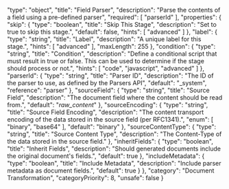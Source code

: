   "type": "object",
  "title": "Field Parser",
  "description": "Parse the contents of a field using a pre-defined parser",
  "required": [
    "parserId"
  ],
  "properties": {
    "skip": {
      "type": "boolean",
      "title": "Skip This Stage",
      "description": "Set to true to skip this stage.",
      "default": false,
      "hints": [
        "advanced"
      ]
    },
    "label": {
      "type": "string",
      "title": "Label",
      "description": "A unique label for this stage.",
      "hints": [
        "advanced"
      ],
      "maxLength": 255
    },
    "condition": {
      "type": "string",
      "title": "Condition",
      "description": "Define a conditional script that must result in true or false. This can be used to determine if the stage should process or not.",
      "hints": [
        "code",
        "javascript",
        "advanced"
      ]
    },
    "parserId": {
      "type": "string",
      "title": "Parser ID",
      "description": "The ID of the parser to use, as defined by the Parsers API",
      "default": "_system",
      "reference": "parser"
    },
    "sourceField": {
      "type": "string",
      "title": "Source Field",
      "description": "The document field where the content should be read from.",
      "default": "_raw_content_"
    },
    "sourceEncoding": {
      "type": "string",
      "title": "Source Field Encoding",
      "description": "The content transport encoding of the data stored in the source field (per RFC1341).",
      "enum": [
        "binary",
        "base64"
      ],
      "default": "binary"
    },
    "sourceContentType": {
      "type": "string",
      "title": "Source Content Type",
      "description": "The Content-Type of the data stored in the source field."
    },
    "inheritFields": {
      "type": "boolean",
      "title": "Inherit Fields",
      "description": "Should generated documents include the original document's fields.",
      "default": true
    },
    "includeMetadata": {
      "type": "boolean",
      "title": "Include Metadata",
      "description": "Include parser metadata as document fields.",
      "default": true
    }
  },
  "category": "Document Transformation",
  "categoryPriority": 8,
  "unsafe": false
}
